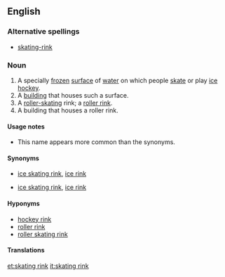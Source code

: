 ==English==
{{wikipedia}}

===Alternative spellings===
*[[skating-rink]]

===Noun===
{{en-noun|sg=[[skating]] [[rink]]}}

# A specially [[frozen]] [[surface]] of [[water]] on which people [[skate]] or play [[ice hockey]].
# A [[building]] that houses such a surface.
# A [[roller-skating]] rink; a [[roller rink]].
# A building that houses a roller rink.

====Usage notes====
*This name appears more common than the synonyms.

====Synonyms====
*{{sense|frozen surface for skating}} [[ice skating rink]], [[ice rink]]
*{{sense|building for skating}} [[ice skating rink]], [[ice rink]]

====Hyponyms====
*[[hockey rink]]
*[[roller rink]]
*[[roller skating rink]]

====Translations====
{{trans-top|frozen surface for skating}}
{{trans-mid}}
{{trans-bottom}}

[[et:skating rink]]
[[it:skating rink]]